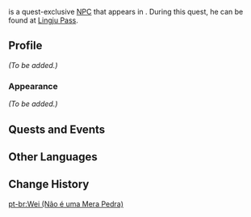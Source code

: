 {{Meta
<!-- REMOVE THIS TEMPLATE AFTER ADDING MISSING INFO -->
|missing_NPC_profile  = yes
}}
{{About|the NPC in No Mere Stone|a disambiguation|Wei (NPC)}}
{{Character Infobox
|type             = Quest NPC
|name             = Wei
|image            = NPC Wei (No Mere Stone).png
|region           = Liyue
|location         = Liyue
}}
{{Lang|'''Wei'''|zh=小伟|zh_rm=Xiǎo Wěi}} is a quest-exclusive [[NPC]] that appears in {{Quest|No Mere Stone}}. During this quest, he can be found at [[Lingju Pass]].
<!--
==Location==
<gallery>
NPC Location Wei (No Mere Stone).png|Wei's location
NPC Location Wei (No Mere Stone) Context.png|Additional context
</gallery>
-->
==Profile==
<!-- detailed story/lore information goes here -->
''(To be added.)''

===Appearance===
''(To be added.)''

==Quests and Events==
{{Quests and Events}}

==Other Languages==
{{Other Languages|default_hidden=1
|en      = Wei
|zhs     = 小伟
|zhs_rm  = Xiǎo Wěi
|zht     = 小偉
|zht_rm  = Xiǎo Wěi
|ja      = 小偉
|ja_rm   = Shou I{{Assumed}}
|ko      = //위겸//
|es      = Wei
|fr      = Xiaowei
|ru      = Вэй
|th      = Wei
|vi      = Wei
|de      = Wei
|id      = Wei
|pt      = Wei
|tr      = Wei
|it      = Wei
}}

==Change History==
{{Change History|1.5}}
<!--
==References==
{{Reflist}}-->

[[pt-br:Wei (Não é uma Mera Pedra)]]
